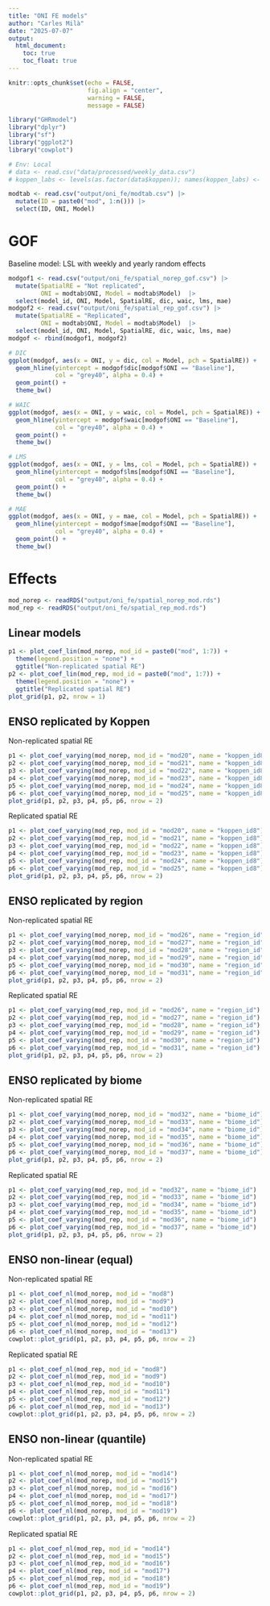 ```yaml
---
title: "ONI FE models"
author: "Carles Milà"
date: "2025-07-07"
output:
  html_document:
    toc: true
    toc_float: true
---
```


```r
knitr::opts_chunk$set(echo = FALSE,
                      fig.align = "center",
                      warning = FALSE,
                      message = FALSE)

library("GHRmodel")
library("dplyr")
library("sf")
library("ggplot2")
library("cowplot")

# Env: Local
# data <- read.csv("data/processed/weekly_data.csv") 
# koppen_labs <- levels(as.factor(data$koppen)); names(koppen_labs) <- 1:length(koppen_labs)
```


```r
modtab <- read.csv("output/oni_fe/modtab.csv") |> 
  mutate(ID = paste0("mod", 1:n())) |> 
  select(ID, ONI, Model)
```

# GOF

Baseline model: LSL with weekly and yearly random effects

```r
modgof1 <- read.csv("output/oni_fe/spatial_norep_gof.csv") |> 
  mutate(SpatialRE = "Not replicated", 
         ONI = modtab$ONI, Model = modtab$Model)  |> 
  select(model_id, ONI, Model, SpatialRE, dic, waic, lms, mae)
modgof2 <- read.csv("output/oni_fe/spatial_rep_gof.csv") |> 
  mutate(SpatialRE = "Replicated",
         ONI = modtab$ONI, Model = modtab$Model)  |> 
  select(model_id, ONI, Model, SpatialRE, dic, waic, lms, mae)
modgof <- rbind(modgof1, modgof2)

# DIC
ggplot(modgof, aes(x = ONI, y = dic, col = Model, pch = SpatialRE)) +
  geom_hline(yintercept = modgof$dic[modgof$ONI == "Baseline"],
             col = "grey40", alpha = 0.4) +
  geom_point() +
  theme_bw()

# WAIC
ggplot(modgof, aes(x = ONI, y = waic, col = Model, pch = SpatialRE)) +
  geom_hline(yintercept = modgof$waic[modgof$ONI == "Baseline"],
             col = "grey40", alpha = 0.4) +
  geom_point() +
  theme_bw()

# LMS
ggplot(modgof, aes(x = ONI, y = lms, col = Model, pch = SpatialRE)) +
  geom_hline(yintercept = modgof$lms[modgof$ONI == "Baseline"],
             col = "grey40", alpha = 0.4) +
  geom_point() +
  theme_bw()

# MAE
ggplot(modgof, aes(x = ONI, y = mae, col = Model, pch = SpatialRE)) +
  geom_hline(yintercept = modgof$mae[modgof$ONI == "Baseline"],
             col = "grey40", alpha = 0.4) +
  geom_point() +
  theme_bw()
```

# Effects

```r
mod_norep <- readRDS("output/oni_fe/spatial_norep_mod.rds")
mod_rep <- readRDS("output/oni_fe/spatial_rep_mod.rds")
```

## Linear models

```r
p1 <- plot_coef_lin(mod_norep, mod_id = paste0("mod", 1:7)) + 
  theme(legend.position = "none") +
  ggtitle("Non-replicated spatial RE")
p2 <- plot_coef_lin(mod_rep, mod_id = paste0("mod", 1:7)) + 
  theme(legend.position = "none") +
  ggtitle("Replicated spatial RE")
plot_grid(p1, p2, nrow = 1)
```


## ENSO replicated by Koppen 

Non-replicated spatial RE

```r
p1 <- plot_coef_varying(mod_norep, mod_id = "mod20", name = "koppen_id8")
p2 <- plot_coef_varying(mod_norep, mod_id = "mod21", name = "koppen_id8")
p3 <- plot_coef_varying(mod_norep, mod_id = "mod22", name = "koppen_id8")
p4 <- plot_coef_varying(mod_norep, mod_id = "mod23", name = "koppen_id8")
p5 <- plot_coef_varying(mod_norep, mod_id = "mod24", name = "koppen_id8")
p6 <- plot_coef_varying(mod_norep, mod_id = "mod25", name = "koppen_id8")
plot_grid(p1, p2, p3, p4, p5, p6, nrow = 2)
```

Replicated spatial RE

```r
p1 <- plot_coef_varying(mod_rep, mod_id = "mod20", name = "koppen_id8")
p2 <- plot_coef_varying(mod_rep, mod_id = "mod21", name = "koppen_id8")
p3 <- plot_coef_varying(mod_rep, mod_id = "mod22", name = "koppen_id8")
p4 <- plot_coef_varying(mod_rep, mod_id = "mod23", name = "koppen_id8")
p5 <- plot_coef_varying(mod_rep, mod_id = "mod24", name = "koppen_id8")
p6 <- plot_coef_varying(mod_rep, mod_id = "mod25", name = "koppen_id8")
plot_grid(p1, p2, p3, p4, p5, p6, nrow = 2)
```

## ENSO replicated by region

Non-replicated spatial RE

```r
p1 <- plot_coef_varying(mod_norep, mod_id = "mod26", name = "region_id")
p2 <- plot_coef_varying(mod_norep, mod_id = "mod27", name = "region_id")
p3 <- plot_coef_varying(mod_norep, mod_id = "mod28", name = "region_id")
p4 <- plot_coef_varying(mod_norep, mod_id = "mod29", name = "region_id")
p5 <- plot_coef_varying(mod_norep, mod_id = "mod30", name = "region_id")
p6 <- plot_coef_varying(mod_norep, mod_id = "mod31", name = "region_id")
plot_grid(p1, p2, p3, p4, p5, p6, nrow = 2)
```

Replicated spatial RE

```r
p1 <- plot_coef_varying(mod_rep, mod_id = "mod26", name = "region_id")
p2 <- plot_coef_varying(mod_rep, mod_id = "mod27", name = "region_id")
p3 <- plot_coef_varying(mod_rep, mod_id = "mod28", name = "region_id")
p4 <- plot_coef_varying(mod_rep, mod_id = "mod29", name = "region_id")
p5 <- plot_coef_varying(mod_rep, mod_id = "mod30", name = "region_id")
p6 <- plot_coef_varying(mod_rep, mod_id = "mod31", name = "region_id")
plot_grid(p1, p2, p3, p4, p5, p6, nrow = 2)
```

## ENSO replicated by biome

Non-replicated spatial RE

```r
p1 <- plot_coef_varying(mod_norep, mod_id = "mod32", name = "biome_id")
p2 <- plot_coef_varying(mod_norep, mod_id = "mod33", name = "biome_id")
p3 <- plot_coef_varying(mod_norep, mod_id = "mod34", name = "biome_id")
p4 <- plot_coef_varying(mod_norep, mod_id = "mod35", name = "biome_id")
p5 <- plot_coef_varying(mod_norep, mod_id = "mod36", name = "biome_id")
p6 <- plot_coef_varying(mod_norep, mod_id = "mod37", name = "biome_id")
plot_grid(p1, p2, p3, p4, p5, p6, nrow = 2)
```

Replicated spatial RE

```r
p1 <- plot_coef_varying(mod_rep, mod_id = "mod32", name = "biome_id")
p2 <- plot_coef_varying(mod_rep, mod_id = "mod33", name = "biome_id")
p3 <- plot_coef_varying(mod_rep, mod_id = "mod34", name = "biome_id")
p4 <- plot_coef_varying(mod_rep, mod_id = "mod35", name = "biome_id")
p5 <- plot_coef_varying(mod_rep, mod_id = "mod36", name = "biome_id")
p6 <- plot_coef_varying(mod_rep, mod_id = "mod37", name = "biome_id")
plot_grid(p1, p2, p3, p4, p5, p6, nrow = 2)
```

## ENSO non-linear (equal)

Non-replicated spatial RE

```r
p1 <- plot_coef_nl(mod_norep, mod_id = "mod8")
p2 <- plot_coef_nl(mod_norep, mod_id = "mod9")
p3 <- plot_coef_nl(mod_norep, mod_id = "mod10")
p4 <- plot_coef_nl(mod_norep, mod_id = "mod11")
p5 <- plot_coef_nl(mod_norep, mod_id = "mod12")
p6 <- plot_coef_nl(mod_norep, mod_id = "mod13")
cowplot::plot_grid(p1, p2, p3, p4, p5, p6, nrow = 2)
```

Replicated spatial RE

```r
p1 <- plot_coef_nl(mod_rep, mod_id = "mod8")
p2 <- plot_coef_nl(mod_rep, mod_id = "mod9")
p3 <- plot_coef_nl(mod_rep, mod_id = "mod10")
p4 <- plot_coef_nl(mod_rep, mod_id = "mod11")
p5 <- plot_coef_nl(mod_rep, mod_id = "mod12")
p6 <- plot_coef_nl(mod_rep, mod_id = "mod13")
cowplot::plot_grid(p1, p2, p3, p4, p5, p6, nrow = 2)
```

## ENSO non-linear (quantile)

Non-replicated spatial RE

```r
p1 <- plot_coef_nl(mod_norep, mod_id = "mod14")
p2 <- plot_coef_nl(mod_norep, mod_id = "mod15")
p3 <- plot_coef_nl(mod_norep, mod_id = "mod16")
p4 <- plot_coef_nl(mod_norep, mod_id = "mod17")
p5 <- plot_coef_nl(mod_norep, mod_id = "mod18")
p6 <- plot_coef_nl(mod_norep, mod_id = "mod19")
cowplot::plot_grid(p1, p2, p3, p4, p5, p6, nrow = 2)
```

Replicated spatial RE

```r
p1 <- plot_coef_nl(mod_rep, mod_id = "mod14")
p2 <- plot_coef_nl(mod_rep, mod_id = "mod15")
p3 <- plot_coef_nl(mod_rep, mod_id = "mod16")
p4 <- plot_coef_nl(mod_rep, mod_id = "mod17")
p5 <- plot_coef_nl(mod_rep, mod_id = "mod18")
p6 <- plot_coef_nl(mod_rep, mod_id = "mod19")
cowplot::plot_grid(p1, p2, p3, p4, p5, p6, nrow = 2)
```